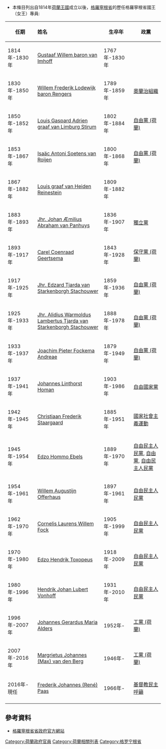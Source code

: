 *本條目列出自1814年[[荷蘭王國|荷蘭王國]]成立以後，[[格羅寧根省|格羅寧根省]]的歷任格羅寧根省國王（女王）專員:

{| class="wikitable"
!任期||align="left"|姓名||生卒年||政黨
|-
|1814年-1830年||[[Gustaaf_Willem_van_Imhoff_jr.|Gustaaf Willem baron van Imhoff]]||1767年-1830年||
|-
|1830年-1850年||[[Willem_Frederik_Lodewijk_Rengers|Willem Frederik Lodewijk baron Rengers]]||1789年-1859年||[[奧蘭治組織|奧蘭治組織]]
|-
|1850年-1852年||[[Louis_Gaspard_Adrien_van_Limburg_Stirum|Louis Gaspard Adrien graaf van Limburg Stirum]]||1802年-1884年||[[自由黨_(荷蘭)|自由黨 (荷蘭)]]
|-
|1853年-1867年||[[Isaäc_Antoni_Soetens_van_Roijen|Isaäc Antoni Soetens van Roijen]]||1800年-1868年||[[自由黨_(荷蘭)|自由黨 (荷蘭)]]
|-
|1867年-1882年||[[Louis_van_Heiden_Reinestein|Louis graaf van Heiden Reinestein]]||1809年-1882年||
|-
|1883年-1893年||[[Johan_Aemilius_Abraham_van_Panhuys|Jhr. Johan Æmilius Abraham van Panhuys]]||1836年-1907年||[[獨立黨|獨立黨]]
|-
|1893年-1917年||[[Carel_Coenraad_Geertsema|Carel Coenraad Geertsema]]||1843年-1928年||[[保守黨_(荷蘭)|保守黨 (荷蘭)]]
|-
|1917年-1925年||[[Edzard_Tjarda_van_Starkenborgh_Stachouwer|Jhr. Edzard Tjarda van Starkenborgh Stachouwer]]||1859年-1936年||[[自由黨_(荷蘭)|自由黨 (荷蘭)]]
|-
|1925年-1933年||[[Alidius_Warmoldus_Lambertus_Tjarda_van_Starkenborgh_Stachouwer|Jhr. Alidius Warmoldus Lambertus Tjarda van Starkenborgh Stachouwer]]||1888年-1978年||[[自由黨_(荷蘭)|自由黨 (荷蘭)]]
|-
|1933年-1937年||[[Joachimus_Pieter_Fockema_Andreae|Joachim Pieter Fockema Andreae]]||1879年-1949年||[[自由黨_(荷蘭)|自由黨 (荷蘭)]]
|-
|1937年-1941年||[[Hans_Linthorst_Homan|Johannes Linthorst Homan]]||1903年-1986年||[[自由國家黨|自由國家黨]]
|-
|1942年-1945年||[[Christiaan_Frederik_Staargaard|Christiaan Frederik Staargaard]]||1885年-1951年||[[國家社會主義運動|國家社會主義運動]]
|-
|1945年-1954年||[[Edzo_Hommo_Ebels|Edzo Hommo Ebels]]||1889年-1970年||[[自由民主人民黨|自由民主人民黨]], [[自由黨|自由黨]], [[自由民主人民黨|自由民主人民黨]]
|-
|1954年-1961年||[[Willem_Augustijn_Offerhaus|Willem Augustijn Offerhaus]]||1897年-1961年||[[自由民主人民黨|自由民主人民黨]]
|-
|1962年-1970年||[[Cees_Fock|Cornelis Laurens Willem Fock]]||1905年-1999年||[[自由民主人民黨|自由民主人民黨]]
|-
|1970年-1980年||[[Edzo_Toxopeus|Edzo Hendrik Toxopeus]]||1918年-2009年||[[自由民主人民黨|自由民主人民黨]]
|-
|1980年-1996年||[[Henk_Vonhoff|Hendrik Johan Lubert Vonhoff]]||1931年-2010年||[[自由民主人民黨|自由民主人民黨]]
|-
|1996年-2007年||[[Hans_Alders|Johannes Gerardus Maria Alders]]||1952年-||[[工黨_(荷蘭)|工黨 (荷蘭)]]
|-
|2007年-2016年 || [[Max_van_den_Berg|Margrietus Johannes (Max) van den Berg]] || 1946年- || [[工黨_(荷蘭)|工黨 (荷蘭)]]
|-
|2016年- 現任 || [[René_Paas|Frederik Johannes (René) Paas]] || 1966年- || [[基督教民主呼籲|基督教民主呼籲]]
|-
|}

== 參考資料 ==
*[http://www.provinciegroningen.nl 格羅寧根省省政府官方網站] {{Wayback|url=http://www.provinciegroningen.nl/ |date=20100420051609 }}

[[Category:荷蘭政府官員|Category:荷蘭政府官員]]
[[Category:荷蘭相關列表|Category:荷蘭相關列表]]
[[Category:格罗宁根省|Category:格罗宁根省]]
